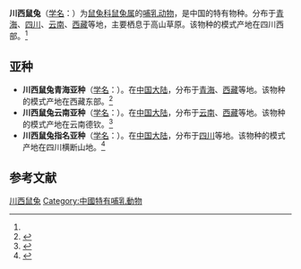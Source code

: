 {{Speciesbox
| name = 川西鼠兔
| status = LC 
| status_system = IUCN3.1
| status_ref = <ref name="iucn">{{cite journal | authors = Smith, A.T.; Liu, S. | title = ''Ochotona gloveri'' | journal = [[IUCN_Red_List_of_Threatened_Species|IUCN Red List of Threatened Species]] | volume = 2016 | page = e.T41261A45183256 | publisher = [[IUCN|IUCN]] | year = 2016 | url = http://www.iucnredlist.org/details/41261/0 | doi = 10.2305/IUCN.UK.2016-3.RLTS.T41261A45183256.en | accessdate = 25 September 2017 | archive-date = 2018-06-02 | archive-url = https://web.archive.org/web/20180602112124/http://www.iucnredlist.org/details/41261/0 | dead-url = no }}</ref>
| image = 
| genus = Ochotona
| species = gloveri
| authority = (Thomas)<ref name='id1230'>{{cite web| url =http://www.bioinfo.cn/db05/BjdwSpecies.php?action=view&id=1230| title =川西鼠兔| work =《中国动物物种编目数据库》| publisher =中国科学院微生物研究所| author =中国科学院动物研究所| accessdate =2009-04-04| deadurl =yes| archiveurl =https://web.archive.org/web/20160305095612/http://www.bioinfo.cn/db05/BjdwSpecies.php?action=view&id=1230| archivedate =2016-03-05}}</ref>
| range_map = Glover's Pika area.png
| range_map_caption = 分佈範圍
}}

'''川西鼠兔'''（[[学名|学名]]：{{lang|la|''Ochotona gloveri''}}）为[[鼠兔科|鼠兔科]][[鼠兔属|鼠兔属]]的[[哺乳动物|哺乳动物]]，是中国的特有物种。分布于[[青海|青海]]、[[四川|四川]]、[[云南|云南]]、[[西藏|西藏]]等地，主要栖息于高山草原。该物种的模式产地在四川西部。<ref name='id1230'/>

== 亚种 ==
* '''川西鼠兔青海亚种'''（[[学名|学名]]：{{lang|la|''Ochotona gloveri brookei''}}）。在[[中国大陆|中国大陆]]，分布于[[青海|青海]]、[[西藏|西藏]]等地。该物种的模式产地在西藏东部。<ref name='id1231'>{{cite web| url =http://www.bioinfo.cn/db05/BjdwSpecies.php?action=view&id=1231| title =川西鼠兔青海亚种| work =《中国动物物种编目数据库》| publisher =中国科学院微生物研究所| author =中国科学院动物研究所| accessdate =2009-04-04| deadurl =yes| archiveurl =https://web.archive.org/web/20160305001158/http://www.bioinfo.cn/db05/BjdwSpecies.php?action=view&id=1231| archivedate =2016-03-05}}</ref>
* '''川西鼠兔云南亚种'''（[[学名|学名]]：{{lang|la|''Ochotona gloveri calloceps''}}）。在[[中国大陆|中国大陆]]，分布于[[云南|云南]]、[[西藏|西藏]]等地。该物种的模式产地在云南德钦。<ref name='id1232'>{{cite web| url =http://www.bioinfo.cn/db05/BjdwSpecies.php?action=view&id=1232| title =川西鼠兔云南亚种| work =《中国动物物种编目数据库》| publisher =中国科学院微生物研究所| author =中国科学院动物研究所| accessdate =2009-04-04| deadurl =yes| archiveurl =https://web.archive.org/web/20160305064653/http://www.bioinfo.cn/db05/BjdwSpecies.php?action=view&id=1232| archivedate =2016-03-05}}</ref>
* '''川西鼠兔指名亚种'''（[[学名|学名]]：{{lang|la|''Ochotona gloveri gloveri''}}）。在[[中国大陆|中国大陆]]，分布于[[四川|四川]]等地。该物种的模式产地在四川横断山地。<ref name='id1233'>{{cite web| url =http://www.bioinfo.cn/db05/BjdwSpecies.php?action=view&id=1233| title =川西鼠兔指名亚种| work =《中国动物物种编目数据库》| publisher =中国科学院微生物研究所| author =中国科学院动物研究所| accessdate =2009-04-04| deadurl =yes| archiveurl =https://web.archive.org/web/20160305050018/http://www.bioinfo.cn/db05/BjdwSpecies.php?action=view&id=1233| archivedate =2016-03-05}}</ref>

== 参考文献 ==
{{reflist}}
{{Taxonbar|from=Q1761829}}

[[Category:鼠兔属|川西鼠兔]]
[[Category:中國特有哺乳動物|Category:中國特有哺乳動物]]


{{哺乳类小作品}}